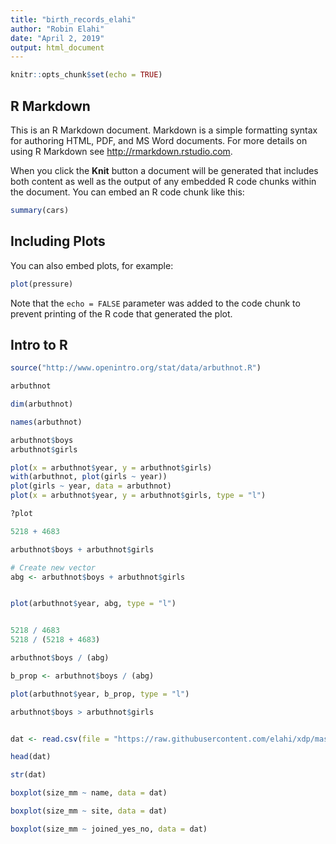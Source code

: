 ```yaml
---
title: "birth_records_elahi"
author: "Robin Elahi"
date: "April 2, 2019"
output: html_document
---
```


```r
knitr::opts_chunk$set(echo = TRUE)
```

## R Markdown

This is an R Markdown document. Markdown is a simple formatting syntax for authoring HTML, PDF, and MS Word documents. For more details on using R Markdown see <http://rmarkdown.rstudio.com>.

When you click the **Knit** button a document will be generated that includes both content as well as the output of any embedded R code chunks within the document. You can embed an R code chunk like this:

```r
summary(cars)
```

## Including Plots

You can also embed plots, for example:

```r
plot(pressure)
```

Note that the `echo = FALSE` parameter was added to the code chunk to prevent printing of the R code that generated the plot.

## Intro to R

```r
source("http://www.openintro.org/stat/data/arbuthnot.R")

arbuthnot

dim(arbuthnot)

names(arbuthnot)

arbuthnot$boys
arbuthnot$girls

plot(x = arbuthnot$year, y = arbuthnot$girls)
with(arbuthnot, plot(girls ~ year))
plot(girls ~ year, data = arbuthnot)
plot(x = arbuthnot$year, y = arbuthnot$girls, type = "l")

?plot

5218 + 4683

arbuthnot$boys + arbuthnot$girls

# Create new vector
abg <- arbuthnot$boys + arbuthnot$girls


plot(arbuthnot$year, abg, type = "l")


5218 / 4683
5218 / (5218 + 4683)

arbuthnot$boys / (abg)

b_prop <- arbuthnot$boys / (abg)

plot(arbuthnot$year, b_prop, type = "l")

arbuthnot$boys > arbuthnot$girls



```

```r
dat <- read.csv(file = "https://raw.githubusercontent.com/elahi/xdp/master/data/class_data_mussels.csv")

head(dat)

str(dat)

boxplot(size_mm ~ name, data = dat)

boxplot(size_mm ~ site, data = dat)

boxplot(size_mm ~ joined_yes_no, data = dat)

```


